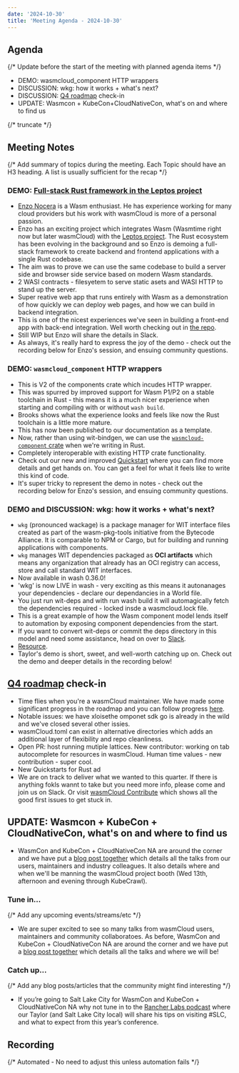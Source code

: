 ```yaml
---
date: '2024-10-30'
title: 'Meeting Agenda - 2024-10-30'
---
```


## Agenda

{/* Update before the start of the meeting with planned agenda items */}

- DEMO: wasmcloud_component HTTP wrappers
- DISCUSSION: wkg: how it works + what's next?
- DISCUSSION: [Q4 roadmap](https://wasmcloud.com/docs/roadmap/) check-in
- UPDATE: Wasmcon + KubeCon+CloudNativeCon, what's on and where to find us

{/* truncate */}

## Meeting Notes

{/* Add summary of topics during the meeting. Each Topic should have an H3 heading. A list is usually sufficient for the recap */}

### DEMO: [Full-stack Rust framework in the Leptos project](https://github.com/leptos-rs/leptos/pull/3063)

- [Enzo Nocera](https://github.com/raskyld) is a Wasm enthusiast. He has experience working for many cloud providers but his work with wasmCloud is more of a personal passion.
- Enzo has an exciting project which integrates Wasm (Wasmtime right now but later wasmCloud) with the [Leptos project](https://www.leptos.dev/). The Rust ecosystem has been evolving in the background and so Enzo is demoing a full-stack framework to create backend and frontend applications with a single Rust codebase.
- The aim was to prove we can use the same codebase to build a server side and browser side service based on modern Wasm standards.
- 2 WASI contracts - filesyetem to serve static asets and WASI HTTP to stand up the server.
- Super reative web app that runs entirely with Wasm as a demonstration of how quickly we can deploy web pages, and how we can build in backend integration.
- This is one of the nicest experiences we've seen in building a front-end app with back-end integration. Well worth checking out in [the repo](https://github.com/raskyld/leptos-wasmcloud).
- Still WIP but Enzo will share the details in Slack.
- As always, it's really hard to express the joy of the demo - check out the recording below for Enzo's session, and ensuing community questions.

### DEMO: `wasmcloud_component` HTTP wrappers

- This is V2 of the components crate which incudes HTTP wrapper.
- This was spurred by improved support for Wasm P1/P2 on a stable toolchain in Rust - this means it is a much nicer experience when starting and compiling with or without `wash build`.
- Brooks shows what the experience looks and feels like now the Rust toolchain is a little more mature.
- This has now been published to our documentation as a template.
- Now, rather than using wit-bindgen, we can use the [`wasmcloud-component` crate](https://crates.io/crates/wasmcloud-component) when we're writing in Rust.
- Completely interoperable with existing HTTP crate functionality.
- Check out our new and improved [Quickstart](https://wasmcloud.com/docs/tour/hello-world) where you can find more details and get hands on. You can get a feel for what it feels like to write this kind of code.
- It's super tricky to represent the demo in notes - check out the recording below for Enzo's session, and ensuing community questions.

### DEMO and DISCUSSION: wkg: how it works + what's next?

- `wkg` (pronounced wackage) is a package manager for WIT interface files created as part of the wasm-pkg-tools initiative from the Bytecode Alliance. It is comparable to NPM or Cargo, but for building and running applications with components.
- `wkg` manages WIT dependencies packaged as **OCI artifacts** which means any organization that already has an OCI registry can access, store and call standard WIT interfaces.
- Now available in wash 0.36.0!
- 'wkg' is now LIVE in wash - very exciting as this means it autonanages your dependencies - declare our dependancies in a World file.
- You just run wit-deps and with run wash build it will automagically fetch the dependencies required - locked insde a wasmcloud.lock file.
- This is a great example of how the Wasm component model lends itself to automation by exposing component dependencies from the start.
- If you want to convert wit-deps or commit the deps directory in this model and need some assistance, head on over to [Slack](https://wasmcloud.slack.com/).
- [Resource](https://docs.rs/wash-lib/0.30.0/wash_lib/parser/struct.WasmcloudDotToml.html#structfield.package_config).
- Taylor's demo is short, sweet, and well-worth catching up on. Check out the demo and deeper details in the recording below!


## [Q4 roadmap](https://wasmcloud.com/docs/roadmap/) check-in

- Time flies when you're a wasmCloud maintainer. We have made some significant progress in the roadmap and you can follow progress [here](https://wasmcloud.com/docs/roadmap/).
- Notable issues: we have xloisethe omponet sdk go is already in the wild and we've closed several other issies.
- wasmCloud.toml can exist in alternative directories which adds an additional layer of flexibility and repo cleanliness.
- Open PR: host running mutiple lattices. New contributor: working on tab autocomplete for resources in wasmCloud. Human time values - new contribution - super cool.
- New Quickstarts for Rust ad
- We are on track to deliver what we wanted to this quarter. If there is anything fokls wannt to take but you need more info, please come and join us on Slack. Or visit [wasmCloud Contribute](https://github.com/wasmcloud/wasmcloud/contribute) which shows all the good first issues to get stuck in.

## UPDATE: Wasmcon + KubeCon + CloudNativeCon, what's on and where to find us

- WasmCon and KubeCon + CloudNativeCon NA are around the corner and we have put a [blog post together](https://wasmcloud.com/blog/2024-10-30-wasmcloud-at-kubecon-na-2024) which details all the talks from our users, maintainers and industry colleagues. It also details where and when we'll be manning the wasmCloud project booth (Wed 13th, afternoon and evening through KubeCrawl).

### Tune in…

{/* Add any upcoming events/streams/etc */}

- We are super excited to see so many talks from wasmCloud users, maintainers and community collaboratoes. As before, WasmCon and KubeCon + CloudNativeCon NA are around the corner and we have put a [blog post together](https://wasmcloud.com/blog/2024-10-30-wasmcloud-at-kubecon-na-2024) which details all the talks and where we will be!

### Catch up…

{/* Add any blog posts/articles that the community might find interesting */}

- If you’re going to Salt Lake City for WasmCon and KubeCon + CloudNativeCon NA why not tune in to the [Rancher Labs podcast](https://www.youtube.com/watch?v=Ikm2aWsihto) where our Taylor (and Salt Lake City local) will share his tips on visiting #SLC, and what to expect from this year’s conference.

## Recording

{/* Automated - No need to adjust this unless automation fails */}

<YouTube url="https://www.youtube.com/watch?v=SAAyukYJGeY" />
